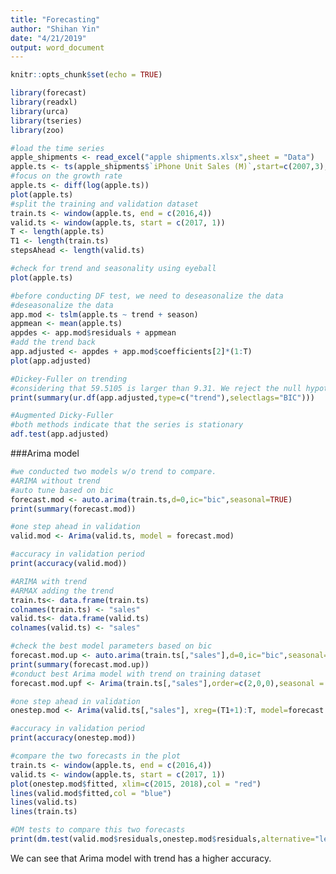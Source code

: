 ```yaml
---
title: "Forecasting"
author: "Shihan Yin"
date: "4/21/2019"
output: word_document
---
```


```r
knitr::opts_chunk$set(echo = TRUE)
```

```r
library(forecast)
library(readxl)
library(urca)
library(tseries)
library(zoo)
```

```r
#load the time series
apple_shipments <- read_excel("apple shipments.xlsx",sheet = "Data")
apple.ts <- ts(apple_shipments$`iPhone Unit Sales (M)`,start=c(2007,3),freq=4)
#focus on the growth rate
apple.ts <- diff(log(apple.ts))
plot(apple.ts)
#split the training and validation dataset
train.ts <- window(apple.ts, end = c(2016,4))
valid.ts <- window(apple.ts, start = c(2017, 1))
T <- length(apple.ts)
T1 <- length(train.ts)
stepsAhead <- length(valid.ts)

#check for trend and seasonality using eyeball
plot(apple.ts)

#before conducting DF test, we need to deseasonalize the data
#deseasonalize the data
app.mod <- tslm(apple.ts ~ trend + season)
appmean <- mean(apple.ts)
appdes <- app.mod$residuals + appmean
#add the trend back
app.adjusted <- appdes + app.mod$coefficients[2]*(1:T)
plot(app.adjusted)

#Dickey-Fuller on trending 
#considering that 59.5105 is larger than 9.31. We reject the null hypothesis. d =0.
print(summary(ur.df(app.adjusted,type=c("trend"),selectlags="BIC")))

#Augmented Dicky-Fuller
#both methods indicate that the series is stationary
adf.test(app.adjusted)
```
###Arima model
```r
#we conducted two models w/o trend to compare.
#ARIMA without trend
#auto tune based on bic
forecast.mod <- auto.arima(train.ts,d=0,ic="bic",seasonal=TRUE)
print(summary(forecast.mod))

#one step ahead in validation
valid.mod <- Arima(valid.ts, model = forecast.mod)

#accuracy in validation period
print(accuracy(valid.mod))

#ARIMA with trend
#ARMAX adding the trend
train.ts<- data.frame(train.ts)
colnames(train.ts) <- "sales"
valid.ts<- data.frame(valid.ts)
colnames(valid.ts) <- "sales"

#check the best model parameters based on bic
forecast.mod.up <- auto.arima(train.ts[,"sales"],d=0,ic="bic",seasonal=TRUE,xreg = 1:T1)
print(summary(forecast.mod.up))
#conduct best Arima model with trend on training dataset
forecast.mod.upf <- Arima(train.ts[,"sales"],order=c(2,0,0),seasonal = list(order = c(1,0,0), period = 4),xreg=1:T1)

#one step ahead in validation
onestep.mod <- Arima(valid.ts[,"sales"], xreg=(T1+1):T, model=forecast.mod.upf)

#accuracy in validation period
print(accuracy(onestep.mod))

#compare the two forecasts in the plot
train.ts <- window(apple.ts, end = c(2016,4))
valid.ts <- window(apple.ts, start = c(2017, 1))
plot(onestep.mod$fitted, xlim=c(2015, 2018),col = "red")
lines(valid.mod$fitted,col = "blue")
lines(valid.ts)
lines(train.ts)

#DM tests to compare this two forecasts
print(dm.test(valid.mod$residuals,onestep.mod$residuals,alternative="less"))
```

We can see that Arima model with trend has a higher accuracy.


